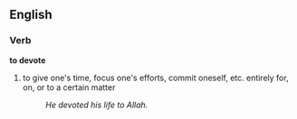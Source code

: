 ==English==
===Verb===
'''to devote'''
# to give one's time, focus one's efforts, commit oneself, etc. entirely for, on, or to a certain matter 
#:''He devoted his life to Allah.''
